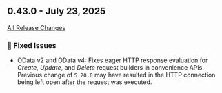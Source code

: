 ## 0.43.0 - July 23, 2025

[All Release Changes](https://github.com/SAP/cloud-sdk-java/releases/tag/rel%2F0.43.0)

### 🐛 Fixed Issues

- OData v2 and OData v4: Fixes eager HTTP response evaluation for _Create_, _Update_, and _Delete_ request builders in convenience APIs.
  Previous change of `5.20.0` may have resulted in the HTTP connection being left open after the request was executed.
